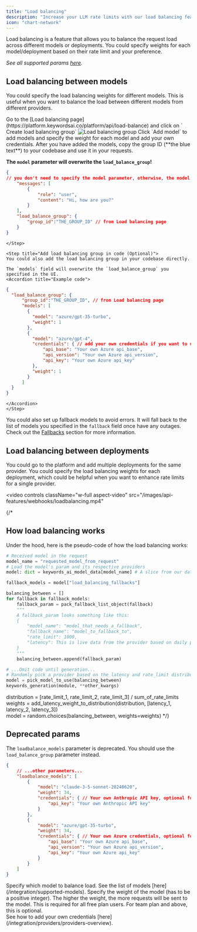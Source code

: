 ```yaml
---
title: "Load balancing"
description: "Increase your LLM rate limits with our load balancing feature."
icon: "chart-network"
---
```


Load balancing is a feature that allows you to balance the request load across different models or deployments. You could specify weights for each model/deployment based on their rate limit and your preference.

_See all supported params [here](/api-endpoints/integration/chat-completions)._

## Load balancing between models
You could specify the load balancing weights for different models. This is useful when you want to balance the load between different models from different providers. 


<Steps>
    <Step title="Go to the Load balancing page">
        Go to the [Load balancing page](https://platform.keywordsai.co/platform/api/load-balance) and click on ` Create load balancing group`
        <img src="/images/api-features/lb_group.jpg" alt="Load balancing group"/>
    </Step>
    <Step title="Add models">
        Click `Add model` to add models and specify the weight for each model and add your own credentials.
    </Step>
        <Step title="Copy group ID to your codebase">
        After you have added the models, copy the group ID (**the blue text**) to your codebase and use it in your requests.

<Note> **The `model` parameter will overwrite the `load_balance_group`!**  </Note>
```json
{
// you don't need to specify the model parameter, otherwise, the model parameter will overwrite the load balance group
    "messages": [
        {
            "role": "user",
            "content": "Hi, how are you?"
        }
    ],
    "load_balance_group": {
        "group_id":"THE_GROUP_ID" // from Load balancing page
    }
}
```
    </Step>

    <Step title="Add load balancing group in code (Optional)">
    You could also add the load balancing group in your codebase directly. 

    The `models` field will overwrite the `load_balance_group` you specified in the UI.
    <Accordion title="Example code">
```json
{
  "load_balance_group": {
      "group_id":"THE_GROUP_ID", // from Load balancing page
      "models": [
        {
          "model": "azure/gpt-35-turbo",
          "weight": 1
        },
        {
          "model": "azure/gpt-4",
          "credentials": { // add your own credentials if you want to use your own Azure credentials or custom model name
              "api_base": "Your own Azure api_base",
              "api_version": "Your own Azure api_version",
              "api_key": "Your own Azure api_key"
          },
          "weight": 1
        } 
      ]
  }
}
```
    </Accordion>
    </Step>
</Steps>



You could also set up fallback models to avoid errors. It will fall back to the list of models you specified in the `fallback` field once have any outages. Check out the [Fallbacks](/features/generation/fallbacks) section for more information.




## Load balancing between deployments
You could go to the platform and add multiple deployments for the same provider. You could specify the load balancing weights for each deployment, which could be helpful when you want to enhance rate limits for a single provider.

<video
  controls
  className="w-full aspect-video"
  src="/images/api-features/webhooks/loadbalancing.mp4"
></video>


{/* 
## How load balancing works
Under the hood, here is the pseudo-code of how the load balancing works:

```python
# Received model in the request
model_name = "requested_model_from_request"
# Load the model's param and its respective providers
model: dict = keywords_ai_model_data[model_name] # A slice from our data

fallback_models = model["load_balancing_fallbacks"]

balancing_between = []
for fallback in fallback_models:
    fallback_param = pack_fallback_list_object(fallback)
    """
    A fallback_param looks something like this:
    {
        "model_name": "model_that_needs_a_fallback",
        "fallback_name": "model_to_fallback_to",
        "rate_limit": 1000,
        "latency": This is live data from the provider based on daily ping
    }
    """
    balancing_between.append(fallback_param)

# ...Omit code until generation...
# Randomly pick a provider based on the latency and rate_limit distribution
model = pick_model_to_use(balancing_between)
keywords_generation(module, **other_kwargs)

```


distribution = [rate_limit_1, rate_limit_2, rate_limit_3] / sum_of_rate_limits <br/>
weights = add_latency_weight_to_distribution(distribution, [latency_1, latency_2, latency_3])<br/>
model = random.choices(balancing_between, weights=weights) */}


## Deprecated params
The `loadbalance_models` parameter is deprecated. You should use the `load_balance_group` parameter instead.
<AccordionGroup>
<Accordion title="Example code">
```json
{
    // ...other parameters...
    "loadbalance_models": [
        {
            "model": "claude-3-5-sonnet-20240620",
            "weight": 34,
            "credentials": { // Your own Anthropic API key, optional for team plan and above
                "api_key": "Your own Anthropic API key"
            }
        },
        {
            "model": "azure/gpt-35-turbo",
            "weight": 34,
            "credentials": { // Your own Azure credentials, optional for team plan and above
                "api_base": "Your own Azure api_base",
                "api_version": "Your own Azure api_version",
                "api_key": "Your own Azure api_key"
            }
        }
    ]
}
```

</Accordion>
<Accordion title="Depracted params">
<ParamField path="model" type="string" required>
  Specify which model to balance load. See the list of models [here](/integration/supported-models). 
</ParamField>
<ParamField path="weight" type="integer" required>
    Specify the weight of the model (has to be a positive integer). The higher the weight, the more requests will be sent to the model.
</ParamField>
<ParamField path="credentials" type="list" >
This is required for all free plan users. For team plan and above, this is optional. <br/>
See how to add your own credentials [here](/integration/providers/providers-overview).
</ParamField>
</Accordion>
</AccordionGroup>

